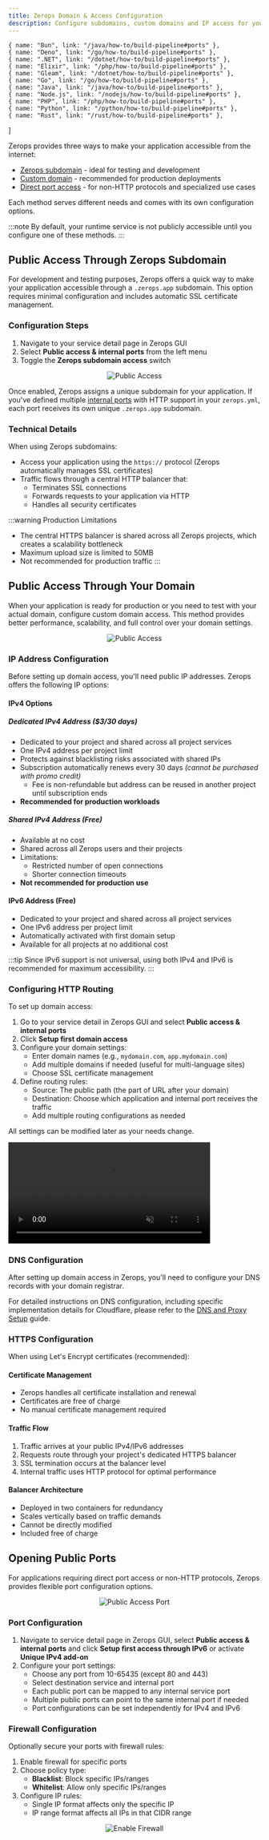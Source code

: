 ```yaml
---
title: Zerops Domain & Access Configuration
description: Configure subdomains, custom domains and IP access for your Zerops applications.
---
```



    { name: "Bun", link: "/java/how-to/build-pipeline#ports" },
    { name: "Deno", link: "/go/how-to/build-pipeline#ports" },
    { name: ".NET", link: "/dotnet/how-to/build-pipeline#ports" },
    { name: "Elixir", link: "/php/how-to/build-pipeline#ports" },
    { name: "Gleam", link: "/dotnet/how-to/build-pipeline#ports" },
    { name: "Go", link: "/go/how-to/build-pipeline#ports" },
    { name: "Java", link: "/java/how-to/build-pipeline#ports" },
    { name: "Node.js", link: "/nodejs/how-to/build-pipeline#ports" },
    { name: "PHP", link: "/php/how-to/build-pipeline#ports" },
    { name: "Python", link: "/python/how-to/build-pipeline#ports" },
    { name: "Rust", link: "/rust/how-to/build-pipeline#ports" },
]

Zerops provides three ways to make your application accessible from the internet:
- [Zerops subdomain](#public-access-through-zerops-subdomain) - ideal for testing and development
- [Custom domain](#public-access-through-your-domain) - recommended for production deployments
- [Direct port access](#opening-public-ports) - for non-HTTP protocols and specialized use cases

Each method serves different needs and comes with its own configuration options.

:::note
By default, your runtime service is not publicly accessible until you configure one of these methods.
:::

## Public Access Through Zerops Subdomain

For development and testing purposes, Zerops offers a quick way to make your application accessible through a `.zerops.app` subdomain. This option requires minimal configuration and includes automatic SSL certificate management.

### Configuration Steps

1. Navigate to your service detail page in Zerops GUI
2. Select **Public access & internal ports** from the left menu
3. Toggle the **Zerops subdomain access** switch

<p align="center">
  <Image
    lightImage="/img/gui/public-access.webp"
    darkImage="/img/gui/public-access.webp"
    alt="Public Access"
    style={{ width: '90%', height: 'auto' }}
  />
</p>

Once enabled, Zerops assigns a unique subdomain for your application. If you've defined multiple [internal ports](/zerops-yml/specification#ports-) with HTTP support in your `zerops.yml`, each port receives its own unique `.zerops.app` subdomain.

<GroupCards heading="Configure internal ports for your Runtime" items={languages} />

### Technical Details

When using Zerops subdomains:
- Access your application using the `https://` protocol (Zerops automatically manages SSL certificates)
- Traffic flows through a central HTTP balancer that:
  - Terminates SSL connections
  - Forwards requests to your application via HTTP
  - Handles all security certificates

:::warning Production Limitations
- The central HTTPS balancer is shared across all Zerops projects, which creates a scalability bottleneck
- Maximum upload size is limited to 50MB
- Not recommended for production traffic
:::

## Public Access Through Your Domain

When your application is ready for production or you need to test with your actual domain, configure custom domain access. This method provides better performance, scalability, and full control over your domain settings.

<p align="center">
  <Image
    lightImage="/img/gui/public-access-domain.webp"
    darkImage="/img/gui/public-access-domain.webp"
    alt="Public Access"
    style={{ width: '65%', height: 'auto' }}
  />
</p>

### IP Address Configuration

Before setting up domain access, you'll need public IP addresses. Zerops offers the following IP options:

#### IPv4 Options

##### Dedicated IPv4 Address ($3/30 days)
- Dedicated to your project and shared across all project services
- One IPv4 address per project limit
- Protects against blacklisting risks associated with shared IPs
- Subscription automatically renews every 30 days *(cannot be purchased with promo credit)*
    - Fee is non-refundable but address can be reused in another project until subscription ends
- **Recommended for production workloads**

##### Shared IPv4 Address (Free)
- Available at no cost
- Shared across all Zerops users and their projects
- Limitations:
  - Restricted number of open connections
  - Shorter connection timeouts
- **Not recommended for production use**

#### IPv6 Address (Free)
- Dedicated to your project and shared across all project services
- One IPv6 address per project limit
- Automatically activated with first domain setup
- Available for all projects at no additional cost

:::tip
Since IPv6 support is not universal, using both IPv4 and IPv6 is recommended for maximum accessibility.
:::

### Configuring HTTP Routing

To set up domain access:

1. Go to your service detail in Zerops GUI and select **Public access & internal ports**
2. Click **Setup first domain access**
3. Configure your domain settings:
   - Enter domain names (e.g., `mydomain.com`, `app.mydomain.com`)
   - Add multiple domains if needed (useful for multi-language sites)
   - Choose SSL certificate management
4. Define routing rules:
   - Source: The public path (the part of URL after your domain)
   - Destination: Choose which application and internal port receives the traffic
   - Add multiple routing configurations as needed

All settings can be modified later as your needs change.

<Video
  width="80%"
  autoplay="true"
  loop="loop"
  muted="muted"
  preload="none"
  src="/vids/routes.webm"
  plays-inline="true"
/>

### DNS Configuration

After setting up domain access in Zerops, you'll need to configure your DNS records with your domain registrar.

For detailed instructions on DNS configuration, including specific implementation details for Cloudflare, please refer to the [DNS and Proxy Setup](/features/dns) guide.

### HTTPS Configuration

When using Let's Encrypt certificates (recommended):

#### Certificate Management
- Zerops handles all certificate installation and renewal
- Certificates are free of charge
- No manual certificate management required

#### Traffic Flow
1. Traffic arrives at your public IPv4/IPv6 addresses
2. Requests route through your project's dedicated HTTPS balancer
3. SSL termination occurs at the balancer level
4. Internal traffic uses HTTP protocol for optimal performance

#### Balancer Architecture
- Deployed in two containers for redundancy
- Scales vertically based on traffic demands
- Cannot be directly modified
- Included free of charge

## Opening Public Ports

For applications requiring direct port access or non-HTTP protocols, Zerops provides flexible port configuration options.

<p align="center">
  <Image
    src="/img/gui/ipv6-public-port.webp"
    alt="Public Access Port"
    style={{ width: '90%', height: 'auto' }}
  />
</p>

### Port Configuration

1. Navigate to service detail page in Zerops GUI, select **Public access & internal ports** and click **Setup first access through IPv6** or activate **Unique IPv4 add-on**
2. Configure your port settings:
   - Choose any port from 10-65435 (except 80 and 443)
   - Select destination service and internal port
   - Each public port can be mapped to any internal service port
   - Multiple public ports can point to the same internal port if needed
   - Port configurations can be set independently for IPv4 and IPv6

### Firewall Configuration

Optionally secure your ports with firewall rules:

1. Enable firewall for specific ports
2. Choose policy type:
   - **Blacklist**: Block specific IPs/ranges
   - **Whitelist**: Allow only specific IPs/ranges
3. Configure IP rules:
   - Single IP format affects only the specific IP
   - IP range format affects all IPs in that CIDR range

<p align="center">
 <Image
   src="/img/gui/enable-firewall.webp"
   alt="Enable Firewall"
   style={{ width: '90%', height: 'auto' }}
 />
</p>

